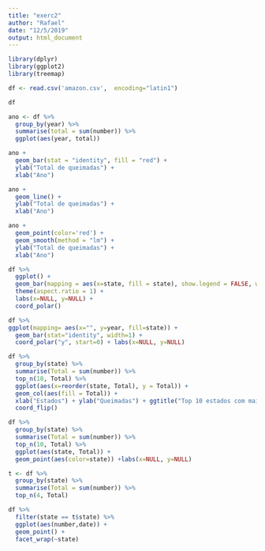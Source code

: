 ```yaml
---
title: "exerc2"
author: "Rafael"
date: "12/5/2019"
output: html_document
---
```

```r
library(dplyr)
library(ggplot2)
library(treemap)

```

```r
df <- read.csv('amazon.csv',  encoding="latin1")

df
```



```r
ano <- df %>%
  group_by(year) %>%
  summarise(total = sum(number)) %>%
  ggplot(aes(year, total))

```


```r
ano +
  geom_bar(stat = "identity", fill = "red") + 
  ylab("Total de queimadas") +
  xlab("Ano")

```




```r
ano + 
  geom_line() + 
  ylab("Total de queimadas") +
  xlab("Ano")

```

```r
ano +
  geom_point(color='red') +
  geom_smooth(method = "lm") +
  ylab("Total de queimadas") +
  xlab("Ano")

```



```r
df %>%
  ggplot() +
  geom_bar(mapping = aes(x=state, fill = state), show.legend = FALSE, width = 1) +
  theme(aspect.ratio = 1) +
  labs(x=NULL, y=NULL) +
  coord_polar()
```


```r
df %>%
ggplot(mapping= aes(x="", y=year, fill=state)) +
  geom_bar(stat="identity", width=1) +
  coord_polar("y", start=0) + labs(x=NULL, y=NULL) 
```



```r
df %>%
  group_by(state) %>%
  summarise(Total = sum(number)) %>%
  top_n(10, Total) %>%
  ggplot(aes(x=reorder(state, Total), y = Total)) + 
  geom_col(aes(fill = Total)) + 
  xlab("Estados") + ylab("Queimadas") + ggtitle("Top 10 estados com mais queimadas") + 
  coord_flip()

```

```r
df %>%
  group_by(state) %>%
  summarise(Total = sum(number)) %>%
  top_n(10, Total) %>%
  ggplot(aes(state, Total)) +
  geom_point(aes(color=state)) +labs(x=NULL, y=NULL)

```



```r
t <- df %>%
  group_by(state) %>%
  summarise(Total = sum(number)) %>%
  top_n(4, Total)

df %>%
  filter(state == t$state) %>%
  ggplot(aes(number,date)) +
  geom_point() +
  facet_wrap(~state) 

```





